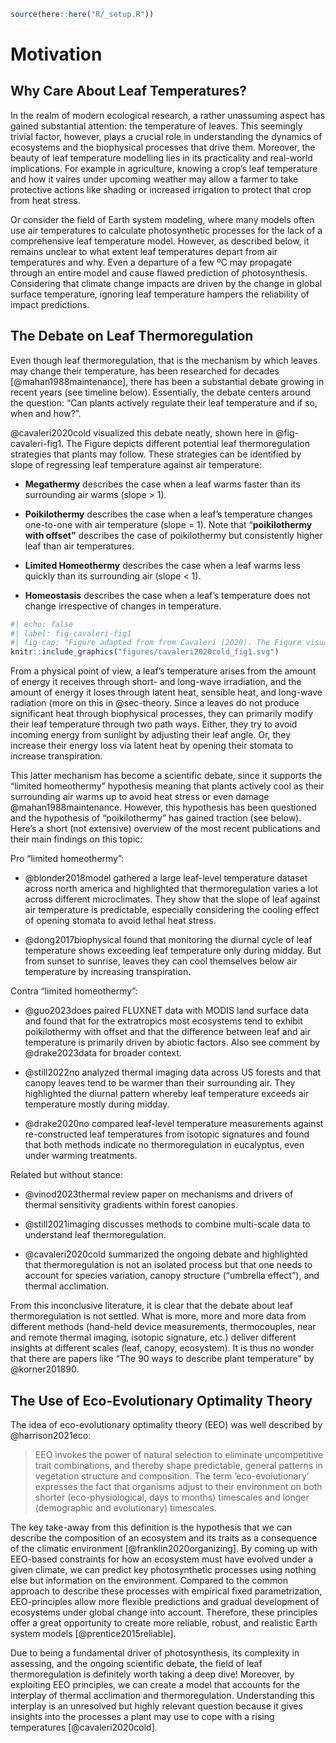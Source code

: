 ```r
source(here::here("R/_setup.R"))
```

# Motivation {#sec-motivation}

## Why Care About Leaf Temperatures?

In the realm of modern ecological research, a rather unassuming aspect has gained substantial attention: the temperature of leaves. This seemingly trivial factor, however, plays a crucial role in understanding the dynamics of ecosystems and the biophysical processes that drive them. Moreover, the beauty of leaf temperature modelling lies in its practicality and real-world implications. For example in agriculture, knowing a crop's leaf temperature and how it vaires under upcoming weather may allow a farmer to take protective actions like shading or increased irrigation to protect that crop from heat stress.

Or consider the field of Earth system modeling, where many models often use air temperatures to calculate photosynthetic processes for the lack of a comprehensive leaf temperature model. However, as described below, it remains unclear to what extent leaf temperatures depart from air temperatures and why. Even a departure of a few ºC may propagate through an entire model and cause flawed prediction of photosynthesis. Considering that climate change impacts are driven by the change in global surface temperature, ignoring leaf temperature hampers the reliability of impact predictions.

## The Debate on Leaf Thermoregulation

Even though leaf thermoregulation, that is the mechanism by which leaves may change their temperature, has been researched for decades [@mahan1988maintenance], there has been a substantial debate growing in recent years (see timeline below). Essentially, the debate centers around the question: "Can plants actively regulate their leaf temperature and if so, when and how?".

@cavaleri2020cold visualized this debate neatly, shown here in @fig-cavaleri-fig1. The Figure depicts different potential leaf thermoregulation strategies that plants may follow. These strategies can be identified by slope of regressing leaf temperature against air temperature:

-   **Megathermy** describes the case when a leaf warms faster than its surrounding air warms (slope \> 1).

-   **Poikilothermy** describes the case when a leaf's temperature changes one-to-one with air temperature (slope = 1). Note that "**poikilothermy** **with offset"** describes the case of poikilothermy but consistently higher leaf than air temperatures.

-   **Limited Homeothermy** describes the case when a leaf warms less quickly than its surrounding air (slope \< 1).

-   **Homeostasis** describes the case when a leaf's temperature does not change irrespective of changes in temperature.

```r
#| echo: false
#| label: fig-cavaleri-fig1
#| fig-cap: "Figure adapted from from Cavaleri (2020). The Figure visualizes different leaf thermoregulation strategies, indicated by the line's slope (see main text for definitions). "
knitr::include_graphics("figures/cavaleri2020cold_fig1.svg")
```

From a physical point of view, a leaf's temperature arises from the amount of energy it receives through short- and long-wave irradiation, and the amount of energy it loses through latent heat, sensible heat, and long-wave radiation (more on this in @sec-theory. Since a leaves do not produce significant heat through biophysical processes, they can primarily modify their leaf temperature through two path ways. Either, they try to avoid incoming energy from sunlight by adjusting their leaf angle. Or, they increase their energy loss via latent heat by opening their stomata to increase transpiration.

This latter mechanism has become a scientific debate, since it supports the "limited homeothermy" hypothesis meaning that plants actively cool as their surrounding air warms up to avoid heat stress or even damage @mahan1988maintenance. However, this hypothesis has been questioned and the hypothesis of "poikilothermy" has gained traction (see below). Here's a short (not extensive) overview of the most recent publications and their main findings on this topic:

Pro "limited homeothermy":

-   @blonder2018model gathered a large leaf-level temperature dataset across north america and highlighted that thermoregulation varies a lot across different microclimates. They show that the slope of leaf against air temperature is predictable, especially considering the cooling effect of opening stomata to avoid lethal heat stress.

-   @dong2017biophysical found that monitoring the diurnal cycle of leaf temperature shows exceeding leaf temperature only during midday. But from sunset to sunrise, leaves they can cool themselves below air temperature by increasing transpiration.

Contra "limited homeothermy":

-   @guo2023does paired FLUXNET data with MODIS land surface data and found that for the extratropics most ecosystems tend to exhibit poikilothermy with offset and that the difference between leaf and air temperature is primarily driven by abiotic factors. Also see comment by @drake2023data for broader context.

-   @still2022no analyzed thermal imaging data across US forests and that canopy leaves tend to be warmer than their surrounding air. They highlighted the diurnal pattern whereby leaf temperature exceeds air temperature mostly during midday.

-   @drake2020no compared leaf-level temperature measurements against re-constructed leaf temperatures from isotopic signatures and found that both methods indicate no thermoregulation in eucalyptus, even under warming treatments.

Related but without stance:

-   @vinod2023thermal review paper on mechanisms and drivers of thermal sensitivity gradients within forest canopies.

-   @still2021imaging discusses methods to combine multi-scale data to understand leaf thermoregulation.

-   @cavaleri2020cold summarized the ongoing debate and highlighted that thermoregulation is not an isolated process but that one needs to account for species variation, canopy structure ("umbrella effect"), and thermal acclimation.

From this inconclusive literature, it is clear that the debate about leaf thermoregulation is not settled. What is more, more and more data from different methods (hand-held device measurements, thermocouples, near and remote thermal imaging, isotopic signature, etc.) deliver different insights at different scales (leaf, canopy, ecosystem). It is thus no wonder that there are papers like "The 90 ways to describe plant temperature" by @korner201890.

## The Use of Eco-Evolutionary Optimality Theory

The idea of eco-evolutionary optimality theory (EEO) was well described by @harrison2021eco:

> EEO invokes the power of natural selection to eliminate uncompetitive trait combinations, and thereby shape predictable, general patterns in vegetation structure and composition. The term 'eco-evolutionary' expresses the fact that organisms adjust to their environment on both shorter (eco-physiological, days to months) timescales and longer (demographic and evolutionary) timescales.

The key take-away from this definition is the hypothesis that we can describe the composition of an ecosystem and its traits as a consequence of the climatic environment [@franklin2020organizing]. By coming up with EEO-based constraints for how an ecosystem must have evolved under a given climate, we can predict key photosynthetic processes using nothing else but information on the environment. Compared to the common approach to describe these processes with empirical fixed parametrization, EEO-principles allow more flexible predictions and gradual development of ecosystems under global change into account. Therefore, these principles offer a great opportunity to create more reliable, robust, and realistic Earth system models [@prentice2015reliable].

Due to being a fundamental driver of photosynthesis, its complexity in assessing, and the ongoing scientific debate, the field of leaf thermoregulation is definitely worth taking a deep dive! Moreover, by exploiting EEO principles, we can create a model that accounts for the interplay of thermal acclimation and thermoregulation. Understanding this interplay is an unresolved but highly relevant question because it gives insights into the processes a plant may use to cope with a rising temperatures [@cavaleri2020cold].
